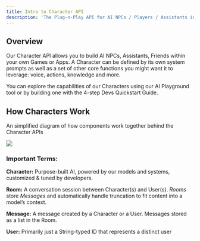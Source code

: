 ```yaml
---
title: Intro to Character API
description: 'The Plug-n-Play API for AI NPCs / Players / Assistants in your Games & Apps'
---
```


## Overview

Our Character API allows you to build AI NPCs, Assistants, Friends within your own Games or Apps. A Character can be defined by its own system prompts as well as a set of other core functions you might want it to leverage: voice, actions, knowledge and more.

You can explore the capabilities of our Characters using our AI Playground tool or by building one with the 4-step Devs Quickstart Guide.

## How Characters Work
An simplified diagram of how components work together behind the Character APIs

![](images/character-api-overview-diagram.png)

### Important Terms:

**Character:**	Purpose-built AI, powered by our models and systems, customized & tuned by developers.

**Room:**	A conversation session between Character(s) and User(s). *Rooms* store *Messages* and automatically handle truncation to fit content into a model’s context.

**Message:**	A message created by a Character or a User. Messages stored as a list in the Room.

**User:** Primarily just a String-typed ID that represents a distinct user  
